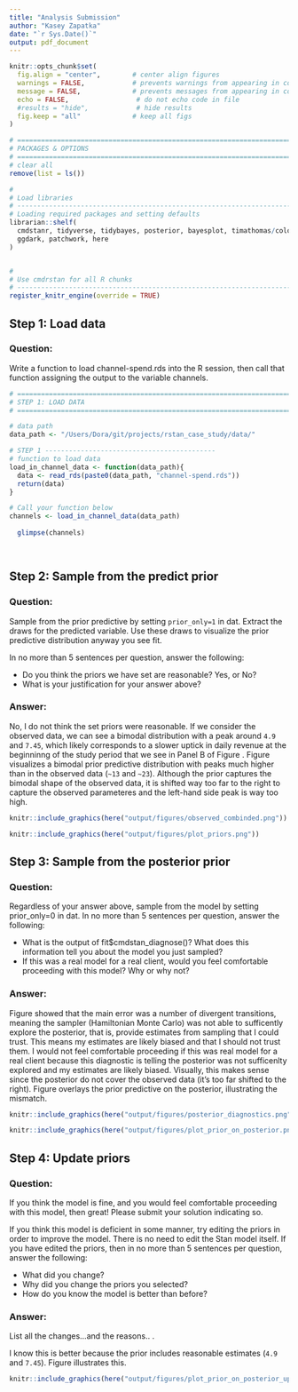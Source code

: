 ```yaml
---
title: "Analysis Submission"
author: "Kasey Zapatka"
date: "`r Sys.Date()`"
output: pdf_document
---
```


```r

knitr::opts_chunk$set(
  fig.align = "center",        # center align figures
  warnings = FALSE,            # prevents warnings from appearing in code chunk
  message = FALSE,             # prevents messages from appearing in code chunk
  echo = FALSE,                 # do not echo code in file
  #results = "hide",            # hide results
  fig.keep = "all"             # keep all figs
)

```

```r
# ==========================================================================
# PACKAGES & OPTIONS
# ==========================================================================
# clear all
remove(list = ls())

#
# Load libraries
# --------------------------------------------------------------------------
# Loading required packages and setting defaults
librarian::shelf(
  cmdstanr, tidyverse, tidybayes, posterior, bayesplot, timathomas/colorout,
  ggdark, patchwork, here
)


#
# Use cmdrstan for all R chunks
# --------------------------------------------------------------------------
register_knitr_engine(override = TRUE)

```

## Step 1: Load data


### Question: 
Write a function to load channel-spend.rds into the R session, then call that function assigning the output to the variable channels.

```r

# ==========================================================================
# STEP 1: LOAD DATA
# ==========================================================================

# data path
data_path <- "/Users/Dora/git/projects/rstan_case_study/data/" 

# STEP 1 -------------------------------------------
# function to load data
load_in_channel_data <- function(data_path){
  data <- read_rds(paste0(data_path, "channel-spend.rds"))
  return(data)
}

# Call your function below
channels <- load_in_channel_data(data_path)
  
  glimpse(channels)

  
```


## Step 2: Sample from the predict prior 

### Question: 
Sample from the prior predictive by setting `prior_only=1` in dat. Extract the draws for the predicted
variable. Use these draws to visualize the prior predictive distribution anyway you see fit.

In no more than 5 sentences per question, answer the following:

  - Do you think the priors we have set are reasonable? Yes, or No?
  - What is your justification for your answer above?

### Answer: 
No, I do not think the set priors were reasonable. If we consider the observed data, we can see a bimodal distribution with a peak around `4.9` and `7.45`, which likely corresponds to a slower uptick in daily revenue at the beginninng of the study period that we see in Panel B of Figure \ref{fig:combined-plot}. Figure \ref{fig:priors} visualizes a bimodal prior predictive distribution with peaks much higher than in the observed data (`~13` and `~23`). Although the prior captures the bimodal shape of the observed data, it is shifted way too far to the right to capture the observed parameteres and the left-hand side peak is way too high.

```r
 
knitr::include_graphics(here("output/figures/observed_combinded.png"))

```


```r
 
knitr::include_graphics(here("output/figures/plot_priors.png"))

```



## Step 3: Sample from the posterior prior 

### Question: 
Regardless of your answer above, sample from the model by setting prior_only=0 in dat.
In no more than 5 sentences per question, answer the following:

  - What is the output of fit$cmdstan_diagnose()? What does this information tell you about the model
you just sampled?
  - If this was a real model for a real client, would you feel comfortable proceeding with this model? Why
or why not?


### Answer: 

Figure \ref{fig:diagnose} showed that the main error was a number of divergent transitions, meaning the sampler (Hamiltonian Monte Carlo) was not able to sufficently explore the posterior, that is, provide estimates from sampling that I could trust. This means my estimates are likely biased and that I should not trust them. I would not feel comfortable proceeding if this was real model for a real client because this diagnostic is telling the posterior was not sufficenlty explored and my estimates are likely biased. Visually, this makes sense since the posterior do not cover the observed data (it's too far shifted to the right). Figure \ref{fig:prioronposterior} overlays the prior predictive on the posterior, illustrating the mismatch.
```r
 
knitr::include_graphics(here("output/figures/posterior_diagnostics.png"))

```

```r
 
knitr::include_graphics(here("output/figures/plot_prior_on_posterior.png"))

```

## Step 4: Update priors

### Question: 
If you think the model is fine, and you would feel comfortable proceeding with this model, then great! Please
submit your solution indicating so.

If you think this model is deficient in some manner, try editing the priors in order to improve the model.
There is no need to edit the Stan model itself. If you have edited the priors, then in no more than 5 sentences
per question, answer the following:

  - What did you change?
  - Why did you change the priors you selected?
  - How do you know the model is better than before?

### Answer: 

List all the changes...and the reasons.. .

I know this is better because the prior includes reasonable estimates (`4.9` and `7.45`). Figure \ref{fig:prioronposteriorupdated} illustrates this. 


```r
 
knitr::include_graphics(here("output/figures/plot_prior_on_posterior_updated.png"))

```
